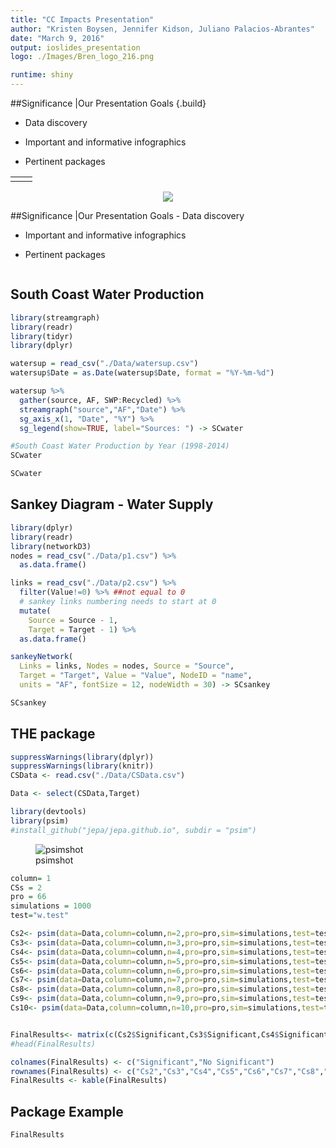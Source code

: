 ```yaml
---
title: "CC Impacts Presentation"
author: "Kristen Boysen, Jennifer Kidson, Juliano Palacios-Abrantes"
date: "March 9, 2016"
output: ioslides_presentation
logo: ./Images/Bren_logo_216.png

runtime: shiny
---
```

##Significance |Our Presentation Goals {.build} 

- Data discovery

- Important and informative infographics

- Pertinent packages

----
<center>
![](./Images/octopus_6201.jpg)
</center>
----
<center>
![](./Images/Cachuma1.jpg)
</center>

----
<center>
![](./Images/intertidal.jpg)
</center>

##Significance |Our Presentation Goals
- Data discovery

- Important and informative infographics

- Pertinent packages




```r
```

## South Coast Water Production

```r
library(streamgraph)
library(readr)
library(tidyr)
library(dplyr)

watersup = read_csv("./Data/watersup.csv")
watersup$Date = as.Date(watersup$Date, format = "%Y-%m-%d")

watersup %>%
  gather(source, AF, SWP:Recycled) %>%
  streamgraph("source","AF","Date") %>%
  sg_axis_x(1, "Date", "%Y") %>%
  sg_legend(show=TRUE, label="Sources: ") -> SCwater

#South Coast Water Production by Year (1998-2014)
SCwater
```

```r
SCwater
```

## Sankey Diagram - Water Supply

```r
library(dplyr)
library(readr)
library(networkD3)
nodes = read_csv("./Data/p1.csv") %>%
  as.data.frame()

links = read_csv("./Data/p2.csv") %>%
  filter(Value!=0) %>% ##not equal to 0 
  # sankey links numbering needs to start at 0
  mutate(
    Source = Source - 1,
    Target = Target - 1) %>%
  as.data.frame()

sankeyNetwork(
  Links = links, Nodes = nodes, Source = "Source",
  Target = "Target", Value = "Value", NodeID = "name",
  units = "AF", fontSize = 12, nodeWidth = 30) -> SCsankey
```

```r
SCsankey
```

## THE package

```r
suppressWarnings(library(dplyr))
suppressWarnings(library(knitr))
CSData <- read.csv("./Data/CSData.csv")

Data <- select(CSData,Target)
```

```r
library(devtools)
library(psim)
#install_github("jepa/jepa.github.io", subdir = "psim")
```

![psimshot](Images/psimshot1.jpg)

```r
column= 1
CSs = 2
pro = 66
simulations = 1000
test="w.test"

Cs2<- psim(data=Data,column=column,n=2,pro=pro,sim=simulations,test=test)
Cs3<- psim(data=Data,column=column,n=3,pro=pro,sim=simulations,test=test)
Cs4<- psim(data=Data,column=column,n=4,pro=pro,sim=simulations,test=test)
Cs5<- psim(data=Data,column=column,n=5,pro=pro,sim=simulations,test=test)
Cs6<- psim(data=Data,column=column,n=6,pro=pro,sim=simulations,test=test)
Cs7<- psim(data=Data,column=column,n=7,pro=pro,sim=simulations,test=test)
Cs8<- psim(data=Data,column=column,n=8,pro=pro,sim=simulations,test=test)
Cs9<- psim(data=Data,column=column,n=9,pro=pro,sim=simulations,test=test)
Cs10<- psim(data=Data,column=column,n=10,pro=pro,sim=simulations,test=test)


FinalResults<- matrix(c(Cs2$Significant,Cs3$Significant,Cs4$Significant,Cs5$Significant,Cs6$Significant,Cs7$Significant,Cs8$Significant,Cs9$Significant,Cs10$Significant,Cs2$No_significant,Cs3$No_significant,Cs4$No_significant,Cs5$No_significant,Cs6$No_significant,Cs7$No_significant,Cs8$No_significant,Cs9$No_significant,Cs10$No_significant), ncol=2)
#head(FinalResults)

colnames(FinalResults) <- c("Significant","No Significant")
rownames(FinalResults) <- c("Cs2","Cs3","Cs4","Cs5","Cs6","Cs7","Cs8","Cs9","Cs10")
FinalResults <- kable(FinalResults)
```

## Package Example 

```r
FinalResults
```
